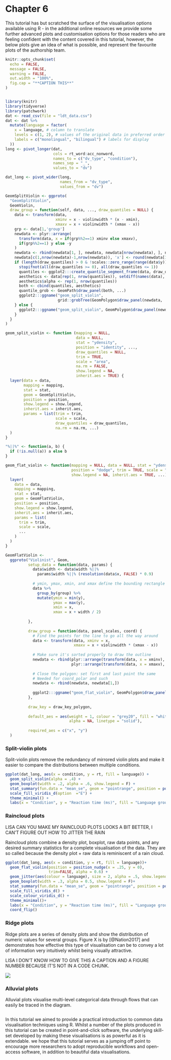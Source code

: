 # Chapter 6

This tutorial has but scratched the surface of the visualisation options available using R - in the additional online resources we provide some further advanced plots and customisation options for those readers who are feeling confident with the content covered in this tutorial, however, the below plots give an idea of what is possible, and represent the favourite plots of the authorship team.

```r
knitr::opts_chunk$set(
  echo = FALSE,
  message = FALSE,
  warning = FALSE,
  out.width = "100%",
  fig.cap = "**CAPTION THIS**"
)


library(knitr)
library(tidyverse)
library(patchwork)
dat <- read_csv(file = "ldt_data.csv")
dat <- dat %>%
  mutate(language = factor(
    x = language, # column to translate
    levels = c(1, 2), # values of the original data in preferred order
    labels = c("monolingual", "bilingual") # labels for display
  ))
long <- pivot_longer(dat, 
                     cols = rt_word:acc_nonword, 
                     names_to = c("dv_type", "condition"), 
                     names_sep = "_", 
                     values_to = "dv")

dat_long <- pivot_wider(long, 
                        names_from = "dv_type", 
                        values_from = "dv")
```

```r
GeomSplitViolin <- ggproto(
  "GeomSplitViolin", 
  GeomViolin, 
  draw_group = function(self, data, ..., draw_quantiles = NULL) {
    data <- transform(data, 
                      xminv = x - violinwidth * (x - xmin), 
                      xmaxv = x + violinwidth * (xmax - x))
    grp <- data[1,'group']
    newdata <- plyr::arrange(
      transform(data, x = if(grp%%2==1) xminv else xmaxv), 
      if(grp%%2==1) y else -y
    )
    newdata <- rbind(newdata[1, ], newdata, newdata[nrow(newdata), ], newdata[1, ])
    newdata[c(1,nrow(newdata)-1,nrow(newdata)), 'x'] <- round(newdata[1, 'x']) 
    if (length(draw_quantiles) > 0 & !scales::zero_range(range(data$y))) {
      stopifnot(all(draw_quantiles >= 0), all(draw_quantiles <= 1))
      quantiles <- ggplot2:::create_quantile_segment_frame(data, draw_quantiles)
      aesthetics <- data[rep(1, nrow(quantiles)), setdiff(names(data), c("x", "y")), drop = FALSE]
      aesthetics$alpha <- rep(1, nrow(quantiles))
      both <- cbind(quantiles, aesthetics)
      quantile_grob <- GeomPath$draw_panel(both, ...)
      ggplot2:::ggname("geom_split_violin", 
                       grid::grobTree(GeomPolygon$draw_panel(newdata, ...), quantile_grob))
    } else {
      ggplot2:::ggname("geom_split_violin", GeomPolygon$draw_panel(newdata, ...))
    }
  }
)

geom_split_violin <- function (mapping = NULL, 
                               data = NULL, 
                               stat = "ydensity", 
                               position = "identity", ..., 
                               draw_quantiles = NULL, 
                               trim = TRUE, 
                               scale = "area", 
                               na.rm = FALSE, 
                               show.legend = NA, 
                               inherit.aes = TRUE) {
  layer(data = data, 
        mapping = mapping, 
        stat = stat, 
        geom = GeomSplitViolin, 
        position = position, 
        show.legend = show.legend, 
        inherit.aes = inherit.aes, 
        params = list(trim = trim, 
                      scale = scale, 
                      draw_quantiles = draw_quantiles, 
                      na.rm = na.rm, ...)
  )
}
```

```r
"%||%" <- function(a, b) {
  if (!is.null(a)) a else b
}

geom_flat_violin <- function(mapping = NULL, data = NULL, stat = "ydensity",
                             position = "dodge", trim = TRUE, scale = "area",
                             show.legend = NA, inherit.aes = TRUE, ...) {
  layer(
    data = data,
    mapping = mapping,
    stat = stat,
    geom = GeomFlatViolin,
    position = position,
    show.legend = show.legend,
    inherit.aes = inherit.aes,
    params = list(
      trim = trim,
      scale = scale,
      ...
    )
  )
}

GeomFlatViolin <-
  ggproto("Violinist", Geom,
          setup_data = function(data, params) {
            data$width <- data$width %||%
              params$width %||% (resolution(data$x, FALSE) * 0.9)
            
            # ymin, ymax, xmin, and xmax define the bounding rectangle for each group
            data %>%
              group_by(group) %>%
              mutate(ymin = min(y),
                     ymax = max(y),
                     xmin = x,
                     xmax = x + width / 2)
            
          },
          
          draw_group = function(data, panel_scales, coord) {
            # Find the points for the line to go all the way around
            data <- transform(data, xminv = x,
                              xmaxv = x + violinwidth * (xmax - x))
            
            # Make sure it's sorted properly to draw the outline
            newdata <- rbind(plyr::arrange(transform(data, x = xminv), y),
                             plyr::arrange(transform(data, x = xmaxv), -y))
            
            # Close the polygon: set first and last point the same
            # Needed for coord_polar and such
            newdata <- rbind(newdata, newdata[1,])
            
            ggplot2:::ggname("geom_flat_violin", GeomPolygon$draw_panel(newdata, panel_scales, coord))
          },
          
          draw_key = draw_key_polygon,
          
          default_aes = aes(weight = 1, colour = "grey20", fill = "white", size = 0.5,
                            alpha = NA, linetype = "solid"),
          
          required_aes = c("x", "y")
  )
```

### Split-violin plots

Split-violin plots remove the redundancy of mirrored violin plots and make it easier to compare the distributions between multiple conditions.

```r
ggplot(dat_long, aes(x = condition, y = rt, fill = language)) +
  geom_split_violin(alpha = .4) +
  geom_boxplot(width = .2, alpha = .6, show.legend = F) +
  stat_summary(fun.data = "mean_se", geom = "pointrange", position = position_dodge(.175), show.legend = F)+
  scale_fill_viridis_d(option  ="E") +
  theme_minimal() +
  labs(x = "Condition", y = "Reaction time (ms)", fill = "Language group", title = "Split-violin plot")
```

### Raincloud plots

LISA CAN YOU MAKE MY RAINCLOUD PLOTS LOOKS A BIT BETTER, I CAN'T FIGURE OUT HOW TO JITTER THE RAIN

Raincloud plots combine a density plot, boxplot, raw data points, and any desired summary statistics for a complete visualisation of the data. They are so called because the density plot + raw data is reminiscent of a rain cloud.

```r
ggplot(dat_long, aes(x = condition, y = rt, fill = language))+
  geom_flat_violin(position = position_nudge(x = .25, y = 0), 
                   trim=FALSE, alpha = 0.6) +
  geom_jitter(aes(colour = language), size = 2, alpha = .5, show.legend = FALSE, position = position_nudge(x = -.25))+
  geom_boxplot(width = .3, alpha = 0.5, show.legend = F)+
  stat_summary(fun.data = "mean_se", geom = "pointrange", position = position_dodge(.3), show.legend = F)+
  scale_fill_viridis_d() +
  scale_colour_viridis_d() +
  theme_minimal()+
  labs(x = "Condition", y = "Reaction time (ms)", fill = "Language group", title = "Raincloud plot") +
  coord_flip()
```

### Ridge plots

Ridge plots are a series of density plots and show the distribution of numeric values for several groups. Figure X is by [@Nation2017] and demonstrates how effective this type of visualisation can be to convey a lot of information very intuitively whilst being visually attractive.

LISA I DON'T KNOW HOW TO GIVE THIS A CAPTION AND A FIGURE NUMBER BECAUSE IT'S NOT IN A CODE CHUNK.

![](https://raw.githubusercontent.com/zonination/perceptions/master/joy1.png)

### Alluvial plots

Alluvial plots visualise multi-level categorical data through flows that can easily be traced in the diagram.

```r

```


In this tutorial we aimed to provide a practical introduction to common data visualisation techniques using R. Whilst a number of the plots produced in this tutorial can be created in point-and-click software, the underlying skill-set developed by making these visualisations is as powerful as it is extendable. we hope that this tutorial serves as a jumping off point to encourage more researchers to adopt reproducible workflows and open-access software, in addition to beautiful data visualisations.
